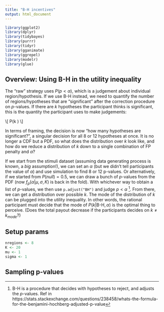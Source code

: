 ```yaml
---
title: "B-H incentives"
output: html_document
---
```



```r
library(ggplot2)
library(dplyr)
library(tidybayes)
library(purrr)
library(tidyr)
library(gganimate)
library(ggrepel)
library(modelr)
library(glue)
```

## Overview: Using B-H in the utility inequality

The "raw" strategy uses $P(p < \alpha)$, which is a judgement about individual region/hypothesis. If we use B-H instead, we need to quantify the number of regions/hypotheses that are "significant" after the correction procedure on $p$-values. If there are $k$ hypotheses the participant thinks is significant, this is the quantity the participant uses to make judgements:

\\[
P(k \text{ tests are significant under B-H at } \alpha)
\\]


In terms of framing, the decision is now "how many hypotheses are significant?", a singular decision for all 8 or 12 hypotheses at once. It is no longer a CDF but a PDF, so what does the distribution over $k$ look like, and how do we reduce a distribution of $k$ down to a single combination of FP penalty and $\alpha$? 

If we start from the stimuli dataset (assuming data generating process is known, a *big* assumption!), we can set an $\alpha$ (but we didn't tell participants the value of $\alpha$) and use simulation to find 8 or 12 p-values. Or alternatively, if we started from $P(null) = 0.5$, we can draw a bunch of $p$-values from the PDF (now $f_p(\alpha \vert \mu, \sigma, K)$ is back in the fold). With whichever way to obtain a list of $p$-values, we then use `p.adjust("BH")` and judge $p < \alpha$ [^cite]. From there, we can get a distribution over possible $k$. The mode of the distribution of $k$ can be plugged into the utility inequality. In other words, the rational participant must decide that the mode of $P(k \vert \text{B-H}, \alpha)$ is the optimal thing to perceive. (Does the total payout decrease if the participants decides on $k \neq k_{mode}$?)



[^cite]: B-H is a procedure that decides with hypotheses to reject, and adjusts the $p$-values. Ref in https://stats.stackexchange.com/questions/238458/whats-the-formula-for-the-benjamini-hochberg-adjusted-p-value


## Setup params

```r
nregions <- 8
K <- 20
mu <- 1
sigma <- 1
```


## Sampling p-values

